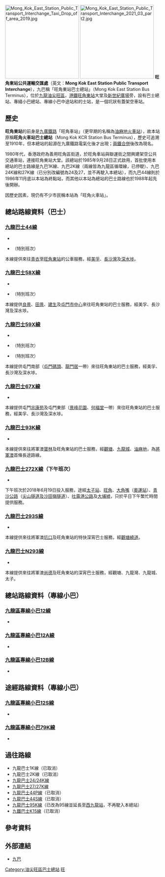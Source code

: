 {{Infobox HK Bus terminus
| image = Mong Kok East Station Public Transport Interchange 2021 03 part1.jpg
| name = 旺角東站公共運輸交匯處
| engname = Mong Kok East Station Public Transport Interchange
| district = [[油尖旺區|油尖旺區]]
| area =[[旺角|旺角]]
| street = [[聯運街|聯運街]]
| coordinates = {{coord|22|19|20.87|N|114|10|19.64|E}}
| opendate = {{start date and age|1985|9|28}}
| terminate =[[九巴|九巴]]<br>[[九龍巴士44線|44]]、[[九龍巴士58X線|58X]]、[[九龍巴士59X線|59X]]、[[九龍巴士67X線|67X]]、[[九龍巴士93K線|93K]]、<br>[[九龍巴士272X線|272X（下午班次）]]、[[九龍巴士293S線|293S]]、[[九龍巴士N293線|N293]]<br>[[香港小巴|專線小巴]]<br>12、12A、12B
| via = 專線小巴<br>12S、79K
| feeder = [[港鐵|港鐵]][[東鐵綫|東鐵綫]][[旺角東站|旺角東站]]
| nearbystreets = [[聯運街|聯運街]]、[[亞皆老街|亞皆老街]]、[[洗衣街|洗衣街]]
| nearbysights = [[新世紀廣場|新世紀廣場]]、[[旺角政府合署|旺角政府合署]]、[[旺角花墟|旺角花墟]]
| notes = 
| alternative = 旺角東火車站巴士總站
| bgcolor = red
| fontcolor = white
}}
[[File:Mong_Kok_East_Station_Public_Transport_Interchange_Taxi_Drop_off_area_2019.jpg|240px]]
[[File:Mong_Kok_East_Station_Public_Transport_Interchange_2021_03_part2.jpg|240px]]
'''旺角東站公共運輸交匯處'''（英文：'''Mong Kok East Station Public Transport Interchange'''），九巴稱「旺角東站巴士總站」（Mong Kok East Station Bus Terminus），位於[[九龍|九龍]][[油尖旺區|油尖旺區]]，[[港鐵|港鐵]][[旺角東站|旺角東站]]大堂及[[新世紀廣場|新世紀廣場]]旁，設有巴士總站、專綫小巴總站、專線小巴中途站和的士站，是一個坑狀有蓋架空車站。

==歷史==
'''旺角東站'''的前身是[[東鐵綫|九廣鐵路]]「旺角車站」（更早期的名稱為[[油麻地火車站|油麻地火車站]]），故本站原稱'''旺角火車站巴士總站'''（Mong Kok KCR Station Bus Terminus），歷史可追溯至1910年，但本總站的起源在九廣鐵路電氣化後才出現；[[兩鐵合併|兩鐵合併]]後改為現名。

1980年代，香港政府為善用旺角區街道，於旺角車站與聯運街之間興建架空公共交通車站，連接旺角東站大堂。該總站於1985年9月28日正式啟用，首批使用本總站的巴士路線是九巴1K線、九巴2K線（兩線皆為九龍區循環線，已停駛）、九巴24K線和27K線（已分別改編號為24及27，並不再駛入本總站），而九巴44線則於1986年11月底以本站為終點站，而其他以本站為總站的巴士路線也於1988年起先後開辦。 

因歷史因素，現仍有不少市民稱本站為「旺角火車站」。

==總站路線資料（巴士）==
===[[九龍巴士44線|九龍巴士44線]]===
*{{HK Bus Route KLNT|44|inline}}
*{{HK Bus Route KLNT|44|special}}（特別班次）
本線提供來往[[青衣島|青衣]]至[[旺角東站|旺角東站]]的公車服務，經[[美孚_(香港)|美孚]]、[[長沙灣|長沙灣]]及[[深水埗|深水埗]]。

===[[九龍巴士58X線|九龍巴士58X線]]===
*{{HK Bus Route KLNT|58X|inline}}
*{{HK Bus Route KLNT|58X|special}}（特別班次）
本線提供[[良景邨|良景]]、[[田景邨|田景]]、[[建生邨|建生]]及[[屯門市中心|屯門市中心]]來往旺角東站的巴士服務，經美孚、長沙灣及深水埗。

===[[九龍巴士59X線|九龍巴士59X線]]===
*{{HK Bus Route KLNT|59X|inline}}
*{{HK Bus Route KLNT|59X|special1}}（特別班次）
*{{HK Bus Route KLNT|59X|special2}}（特別班次）
本線提供屯門南部（[[屯門碼頭|屯門碼頭]]、[[龍門居|龍門居]]一帶）來往旺角東站的巴士服務，經美孚、長沙灣及深水埗。

===[[九龍巴士67X線|九龍巴士67X線]]===
*{{HK Bus Route KLNT|67X|inline}}
本線提供屯門[[兆康苑|兆康苑]]及屯門東部（[[景峰花園|景峰花園]]、[[何福堂站|何福堂]]一帶）來往旺角東站的巴士服務，經美孚、長沙灣及深水埗。

===[[九龍巴士93K線|九龍巴士93K線]]===
*{{HK Bus Route KLNT|93K|inline}}
本線提供來往將軍澳[[寶林公共運輸交匯處|寶林]]及旺角東站的巴士服務，經[[觀塘|觀塘]]、[[九龍城|九龍城]]、[[油麻地|油麻地]]，為[[將軍澳|將軍澳]]首條長途路線。

===[[九龍巴士272X線|九龍巴士272X線]]（下午班次）===
*{{HK Bus Route KLNT|272X|afternoon}}
下午班次於2018年6月19日投入服務，途經[[太子站|太子站]]、[[旺角|旺角]]、[[大角嘴|大角嘴]]（[[奧運站|奧運站]]）、[[青沙公路|青沙公路]]（[[尖山隧道及沙田嶺隧道|尖山隧道及沙田嶺隧道]]）、[[吐露港公路|吐露港公路]]及[[大埔墟|大埔墟]]，只於平日下午繁忙時間提供服務。

===[[九龍巴士293S線|九龍巴士293S線]]===
*{{HK Bus Route KLNT|293S|inline}}
本線提供來往將軍澳[[坑口_(香港)|坑口]]及旺角東站的特快深宵巴士服務，經[[觀塘繞道|觀塘繞道]]。

===[[九龍巴士N293線|九龍巴士N293線]]===
*{{HK Bus Route KLNT|N293|inline}}
本線提供來往將軍澳[[尚德邨|尚德]]及旺角東站的深宵巴士服務，經觀塘、九龍灣、九龍城、太子。

==總站路線資料（專線小巴）==
===[[九龍區專線小巴12線|九龍區專線小巴12線]]===
*{{HK MiniBus Route KL Show:12|format=inline}}

===[[九龍區專線小巴12A線|九龍區專線小巴12A線]]===
*{{HK MiniBus Route KL Show:12A|format=inline}}

===[[九龍區專線小巴12B線|九龍區專線小巴12B線]]===
*{{HK MiniBus Route KL Show:12B|format=inline}}

==途經路線資料（專線小巴）==
===[[九龍區專線小巴12S線|九龍區專線小巴12S線]]===
*{{HK MiniBus Route KL Show:12S|format=inline}}

===[[九龍區專線小巴79K線|九龍區專線小巴79K線]]===
*{{HK MiniBus Route KL Show:79K|format=inline}}

==過往路線==
* 九龍巴士1K線（已取消）
* 九龍巴士2K線（已取消）
* [[九龍巴士24線|九龍巴士24/24K線]]
* [[九龍巴士27線|九龍巴士27/27K線]]
* [[九龍巴士44P線|九龍巴士44P線]]（已取消）
* [[九龍巴士44S線|九龍巴士44S線]]（已取消）
* [[九龍巴士95線|九龍巴士95K線]]（已改為95線並延長至[[西九龍站巴士總站|西九龍站]]，不再駛入本總站）
* [[九鐵巴士K15線|九鐵巴士K15線]]（已取消）

==參考資料==
{{reflist}}

==外部連結==
{{commonscat|Mong Kok East Railway Bus Terminus}}
*[http://www.kmb.hk 九巴] {{Wayback|url=http://www.kmb.hk/ |date=20121206050156 }}

{{香港油尖旺區巴士總站列表}}

[[Category:油尖旺區巴士總站|Category:油尖旺區巴士總站]]
[[Category:香港公共運輸交匯處|旺]]